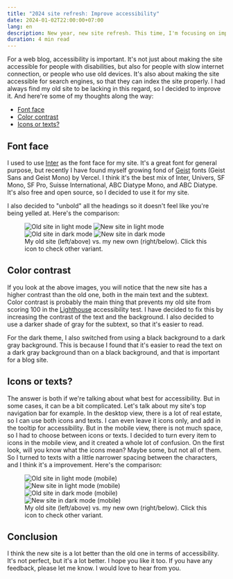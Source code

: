 ```yaml
---
title: "2024 site refresh: Improve accessibility"
date: 2024-01-02T22:00:00+07:00
lang: en
description: New year, new site refresh. This time, I'm focusing on improving accessibility.
duration: 4 min read
---
```


For a web blog, accessibility is important. It's not just about making the site accessible for people with disabilities, but also for people with slow internet connection, or people who use old devices. It's also about making the site accessible for search engines, so that they can index the site properly. I had always find my old site to be lacking in this regard, so I decided to improve it. And here're some of my thoughts along the way:

- [Font face](#font-face)
- [Color contrast](#color-contrast)
- [Icons or texts?](#icons-or-texts)

## Font face

I used to use [Inter](https://rsms.me/inter/) as the font face for my site. It's a great font for general purpose, but recently I have found myself growing fond of [Geist](https://vercel.com/font) fonts (Geist Sans and Geist Mono) by Vercel. I think it's the best mix of Inter, Univers, SF Mono, SF Pro, Suisse International, ABC Diatype Mono, and ABC Diatype. It's also free and open source, so I decided to use it for my site.

I also decided to "unbold" all the headings so it doesn't feel like you're being yelled at. Here's the comparison:

<figure class="pt-5">
  <div class="lg:scale-120 md:scale-110 grid ~ cols-1 md:cols-2 gap-1">
    <Image src={oldSiteLight} alt="Old site in light mode" class="rounded shadow img-light important-m0" />
    <Image src={newSiteLight} alt="New site in light mode" class="rounded shadow img-light important-m0" />
    <Image src={oldSiteDark} alt="Old site in dark mode" class="rounded shadow img-dark important-m0" />
    <Image src={newSiteDark} alt="New site in dark mode" class="rounded shadow img-dark important-m0" />
  </div>
  <figcaption class="important-mt8 text-center">
    My old site (left/above) vs. my new own (right/below). Click this <ThemeToggle client:only="vue" /> icon to check other variant.
  </figcaption>
</figure>

## Color contrast

If you look at the above images, you will notice that the new site has a higher contrast than the old one, both in the main text and the subtext. Color contrast is probably the main thing that prevents my old site from scoring 100 in the [Lighthouse](https://developers.google.com/web/tools/lighthouse) accessibility test. I have decided to fix this by increasing the contrast of the text and the background. I also decided to use a darker shade of gray for the subtext, so that it's easier to read.

For the dark theme, I also switched from using a black background to a dark gray background. This is because I found that it's easier to read the text on a dark gray background than on a black background, and that is important for a blog site.

## Icons or texts?

The answer is both if we're talking about what best for accessibility. But in some cases, it can be a bit complicated. Let's talk about my site's top navigation bar for example. In the desktop view, there is a lot of real estate, so I can use both icons and texts. I can even leave it icons only, and add in the tooltip for accessibility. But in the mobile view, there is not much space, so I had to choose between icons or texts. I decided to turn every item to icons in the mobile view, and it created a whole lot of confusion. On the first look, will you know what the icons mean? Maybe some, but not all of them. So I turned to texts with a little narrower spacing between the characters, and I think it's a improvement. Here's the comparison:

<figure class="pt-5">
  <div class="lg:scale-120 md:scale-110 grid ~ cols-1 md:cols-2 gap-1">
    <Image src={mobileOldLight} alt="Old site in light mode (mobile)" class="rounded shadow img-light important-m0" />
    <Image src={mobileNewLight} alt="New site in light mode (mobile)" class="rounded shadow img-light important-m0" />
    <Image src={mobileOldDark} alt="Old site in dark mode (mobile)" class="rounded shadow img-dark important-m0" />
    <Image src={mobileNewDark} alt="New site in dark mode (mobile)" class="rounded shadow img-dark important-m0" />
  </div>
  <figcaption class="important-mt8 text-center">
    My old site (left/above) vs. my new own (right/below). Click this <ThemeToggle client:only="vue" /> icon to check other variant.
  </figcaption>
</figure>

## Conclusion

I think the new site is a lot better than the old one in terms of accessibility. It's not perfect, but it's a lot better. I hope you like it too. If you have any feedback, please let me know. I would love to hear from you.
